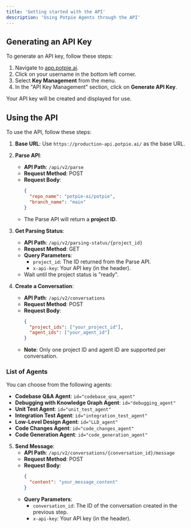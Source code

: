 ```yaml
---
title: 'Getting started with the API'
description: 'Using Potpie Agents through the API'
---
```


## Generating an API Key

To generate an API key, follow these steps:

1. Navigate to [app.potpie.ai](https://app.potpie.ai).
2. Click on your username in the bottom left corner.
3. Select **Key Management** from the menu.
4. In the "API Key Management" section, click on **Generate API Key**.

Your API key will be created and displayed for use.

## Using the API

To use the API, follow these steps:

1. **Base URL**: Use `https://production-api.potpie.ai/` as the base URL.

2. **Parse API**:
   - **API Path**: `/api/v2/parse`
   - **Request Method**: POST
   - **Request Body**:
     ```json
     {
       "repo_name": "potpie-ai/potpie",
       "branch_name": "main"
     }
     ```
   - The Parse API will return a **project ID**.

3. **Get Parsing Status**:
   - **API Path**: `/api/v2/parsing-status/{project_id}`
   - **Request Method**: GET
   - **Query Parameters**:
     - `project_id`: The ID returned from the Parse API.
     - `x-api-key`: Your API key (in the header).
   - Wait until the project status is "ready".

4. **Create a Conversation**:
   - **API Path**: `/api/v2/conversations`
   - **Request Method**: POST
   - **Request Body**:
     ```json
     {
       "project_ids": ["your_project_id"],
       "agent_ids": ["your_agent_id"]
     }
     ```
   - **Note**: Only one project ID and agent ID are supported per conversation.

### List of Agents

You can choose from the following agents:

- **Codebase Q&A Agent**: `id="codebase_qna_agent"`
- **Debugging with Knowledge Graph Agent**: `id="debugging_agent"`
- **Unit Test Agent**: `id="unit_test_agent"`
- **Integration Test Agent**: `id="integration_test_agent"`
- **Low-Level Design Agent**: `id="LLD_agent"`
- **Code Changes Agent**: `id="code_changes_agent"`
- **Code Generation Agent**: `id="code_generation_agent"`

5. **Send Message**:
   - **API Path**: `/api/v2/conversations/{conversation_id}/message`
   - **Request Method**: POST
   - **Request Body**:
     ```json
     {
       "content": "your_message_content"
     }
     ```
   - **Query Parameters**:
     - `conversation_id`: The ID of the conversation created in the previous step.
     - `x-api-key`: Your API key (in the header).


